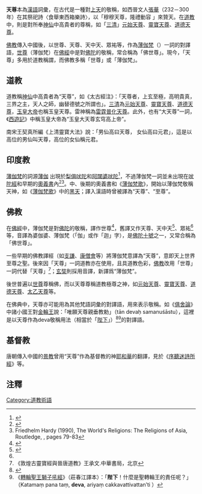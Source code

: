 {{主條目消歧義|本條目介紹的是宗教稱謂。關於本條目的其他意義，請見[[天尊_(消歧義)|天尊 (消歧義)]]。}}
{{道教}}

'''天尊'''本為[[漢語|漢語]]詞彙，在古代是一種對[[上天|上天]]的敬稱，如西晉文人[[張華|張華]]（232－300年）在其祭祀詩〈食舉東西箱樂詩〉，以「穆穆天尊，隆禮動容 」來贊天。在[[道教|道教]]中，則是對所奉[[神仙|神仙]]中高貴者的尊稱，如「[[三清|三清]]」[[元始天尊|元始天尊]]、[[靈寶天尊|靈寶天尊]]、[[道德天尊|道德天尊]]。

[[佛教|佛教]]傳入中國後，以世尊、天尊、天中天、眾祐等，作為[[薄伽梵|薄伽梵]]（{{lang-sa|भगवान्|Bhagavān}}）一詞的對譯語，[[世尊|世尊]]（薄伽梵）在[[佛經|佛經]]中是對[[佛陀|佛陀]]的敬稱，常合稱為「佛世尊」。現今，「天尊」多用於道教稱謂，而佛教多稱「世尊」或「薄伽梵」。

==道教==
道教稱[[神仙|神仙]]中高貴者為“天尊”，如《太古經注》：「天尊者，上玄至極，高明貴真，三界之主，天人之師，幽替德號之所謂也」。[[三清|三清]]為[[元始天尊|元始天尊]]、[[靈寶天尊|靈寶天尊]]、[[道德天尊|道德天尊]]，[[玉皇大帝|玉皇大帝]]也稱玉皇天尊。雷神稱為[[普化天尊|雷霆普化天尊]]。此外，也有“大天尊”一詞，《[[西遊記|西遊記]]》中稱玉皇大帝為“玉皇大天尊玄穹高上帝”。

南宋王契真所編《上清靈寶大法》說：「男仙高曰天尊， 女仙高曰元君」，這是以高位的男仙叫天尊，高位的女仙稱元君。

==印度教==
[[薄伽梵|薄伽梵]]的詞源[[跋伽|薄伽]] ''{{IAST|bhaga}}''出現於[[梨俱吠陀|梨俱吠陀]]和[[阿闥婆吠陀|阿闥婆吠陀]]<ref name="wisdomlib">{{cite web |title=wisdomlib - Bhaga, Bhāga, Bhāgā: 26 definitions |url=https://www.wisdomlib.org/definition/bhaga |quote=dispenser, gracious lord, patron (applied to gods, [especially] to Savitṛ), [Ṛg-veda; Atharva-veda]……good fortune, happiness, welfare, prosperity, [Ṛg-veda; Atharva-veda; Brāhmaṇa; Yājñavalkya; Bhāgavata-purāṇa] |access-date=2021-07-04 |archive-date=2020-11-29 |archive-url=https://web.archive.org/web/20201129164159/https://www.wisdomlib.org/definition/bhaga |dead-url=no }}</ref>，不過薄伽梵一詞並未出現在[[吠陀經|吠陀經]]和早期的[[奧義書|奧義書]]內<ref>{{cite book|title=World's Religions|publisher=Routledge|page=611|url=https://books.google.com/books?id=HAg3AgAAQBAJ&q=bhagavan+vedas&pg=PA612|isbn=9781136851858|date=2004-01-14|access-date=2021-07-04|archive-date=2021-07-09|archive-url=https://web.archive.org/web/20210709184237/https://books.google.com/books?id=HAg3AgAAQBAJ&q=bhagavan+vedas&pg=PA612|dead-url=no}}</ref><ref name="friha">Friedhelm Hardy (1990), The World's Religions: The Religions of Asia, Routledge, {{ISBN|978-0415058155}}, pages 79-83</ref>。中、後期的奧義書和《[[薄伽梵歌|薄伽梵歌]]》，開始以薄伽梵敬稱天神，如《[[薄伽梵歌|薄伽梵歌]]》中的[[黑天|黑天]]；譯入漢語時曾被譯為“天尊”、“至尊”。

==佛教==
在[[佛經|佛經]]中，薄伽梵是對[[佛陀|佛陀]]的敬稱，譯作世尊<ref name="高明道">{{cite journal |author1=高明道 |title=從「眾祐」談起「世尊」 |journal=法光 |date=2012|url=http://buddhism.lib.ntu.edu.tw/FULLTEXT/JR-BJ013/bj013382685.pdf|quote=明代弘贊在犙輯、弘麗羅峰校的《〈四分律〉名義標釋》……此-{云}-『世尊』，是佛十號後之一號也。謂具上九號，為物欽重，故曰『世尊』，天上人間所共尊故。舊稱『眾祐』，謂：有眾德自祐，復能祐諸有情，故稱『眾祐』。『祐』猶『助』也。……早期的譯者便採取「祐」字來表達佛教的 “bhaga” 觀……足見古代譯師把用在佛陀身上的 “bhagavant” 詮釋成“sabbaguṇasampanno” (the one possessing [or perfect in] all good qualities)……其實（世尊）在印度佛教的注釋裡還是有跡可循，例如《清淨道論》在講解念佛法門，闡述 “bhagavant” 時……，注解中則用 “bhāgyavatāya lokiyānaṃbahumatabhāvo” 來說明……，即「如此，〔以其具有福分一事，指〕世間〔之人對他〕的尊崇」。}}</ref>，舊譯又作天尊、天中天<ref>{{cite journal |author1=佐藤心岳 |title=支婁迦讖の出身地について |journal=印度學佛教學研究 |date=1978 |url=https://www.jstage.jst.go.jp/article/ibk1952/27/1/27_1_84/_pdf/-char/ja |quote=現存の『八千頗般若経』のサンスクリット原典を見てみると、そこには、「天中天」すなわちdevātidevaということばは見当たらない。そこに見られるのは、バガヴァン(bhagavān)すなわち「世尊」ということばである。それゆえに、ここでは、「天中天」ということばは「バガヴァン」の訳語として用いられていることが明らかである。このように、支婁迦讖は『道行般若経』のなかで「天中天」を「世尊」と同一視していることが知られるが |access-date=2021-07-04 |archive-date=2021-06-28 |archive-url=https://web.archive.org/web/20210628150705/https://www.jstage.jst.go.jp/article/ibk1952/27/1/27_1_84/_pdf/-char/ja |dead-url=no }}</ref>、眾祐<ref name="高明道"/>等，音譯為婆伽婆、薄伽梵（「伽」或作「迦」字），是[[如來十號|佛陀十號]]之一，又常合稱為「佛世尊」。

一些早期的佛教譯經（如[[支謙|支謙]]、[[康僧會|康僧會]]等）將薄伽梵意譯為“天尊”，意即天上世界至尊之聖。後來因「天尊」一詞道教亦在使用，且具道教色彩，[[佛教|佛教]]改用「世尊」一詞代替「天尊」<ref>《敦煌古靈寶經與晉唐道教》王承文.中華書局，北京</ref>；[[玄奘|玄奘]]則採用音譯，新譯爲“薄伽梵”。

後世普遍以[[世尊|世尊]]尊稱佛，而以天尊尊稱道教極尊之神，如[[元始天尊|元始天尊]]、[[靈寶天尊|靈寶天尊]]、[[道德天尊|道德天尊]]、[[太乙天尊|太乙天尊]]等。

在佛典中，天尊亦可能用為其他梵語詞彙的對譯語，用來表示敬稱。如《[[俱舍論|俱舍論]]》中諸小國王對[[轉輪聖王|金輪王]]說：「唯願天尊親垂教勅」（tān devaḥ samanuśāstu），這裡是以天尊作為deva敬稱用法（相當於「[[陛下|陛下]]」）<ref>{{cite web|title=Deva, Devā: 43 definitions|url=https://www.wisdomlib.org/definition/deva|quote=A divine man, Brāhmaṇa…… A king, ruler……(In dramas) A title of honour used in addressing a king, ('My lord', 'Your majesty')|access-date=2021-07-05|archive-date=2021-06-28|archive-url=https://web.archive.org/web/20210628023935/https://www.wisdomlib.org/definition/deva|dead-url=no}}</ref><ref> 《[[轉輪聖王獅子吼經|轉輪聖王獅子吼經]]》（莊春江譯本）：「'''陛下'''！什麼是聖轉輪王的責任呢？」（Katamaṃ pana taṃ, '''deva''', ariyaṃ cakkavattivattan’ti ）</ref>的對譯語。

==基督教==
唐朝傳入中國的[[景教|景教]]曾用“天尊”作為基督教的神[[耶和華|耶和華]]的翻譯，見於《[[序聽迷詩所經|序聽迷詩所經]]》等。

==注釋==
{{reflist|2}}

[[Category:道教術語|Category:道教術語]]